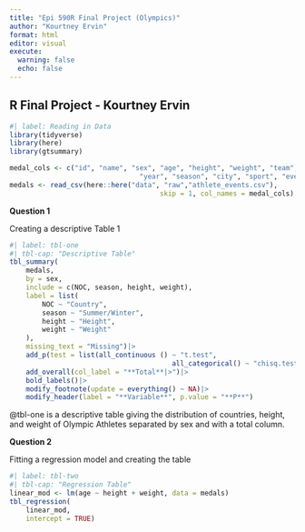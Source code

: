 ```yaml
---
title: "Epi 590R Final Project (Olympics)"
author: "Kourtney Ervin"
format: html
editor: visual
execute: 
  warning: false
  echo: false
---
```


## R Final Project - Kourtney Ervin

```r
#| label: Reading in Data
library(tidyverse)
library(here)
library(gtsummary)

medal_cols <- c("id", "name", "sex", "age", "height", "weight", "team", "NOC", "games",
								"year", "season", "city", "sport", "event", "medal")
medals <- read_csv(here::here("data", "raw","athlete_events.csv"),
									 skip = 1, col_names = medal_cols)
```

**Question 1** 

Creating a descriptive Table 1
```r
#| label: tbl-one
#| tbl-cap: "Descriptive Table"
tbl_summary(
	medals,
	by = sex,
	include = c(NOC, season, height, weight),
	label = list(
		NOC ~ "Country",
		season ~ "Summer/Winter",
		height ~ "Height",
		weight ~ "Weight"
	),
	missing_text = "Missing")|>
	add_p(test = list(all_continuous () ~ "t.test",
										all_categorical() ~ "chisq.test"))|>
	add_overall(col_label = "**Total**|>")|>
	bold_labels()|>
	modify_footnote(update = everything() ~ NA)|>
	modify_header(label = "**Variable**", p.value = "**P**")
```

@tbl-one is a descriptive table giving the distribution of countries, height, and weight of Olympic Athletes separated by sex and with a total column. 


**Question 2**

Fitting a regression model and creating the table
```r
#| label: tbl-two
#| tbl-cap: "Regression Table"
linear_mod <- lm(age ~ height + weight, data = medals)
tbl_regression(
	linear_mod,
	intercept = TRUE)
```


